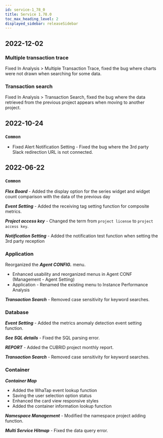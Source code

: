 ```yaml
---
id: service-1_78_0
title: Service 1.78.0
toc_max_heading_level: 2
displayed_sidebar: releaseSidebar
---
```



## 2022-12-02

### Multiple transaction trace

<Status>Fixed</Status> In <UI>Analysis</UI> > <UI>Multiple Transaction Trace</UI>, fixed the bug where charts were not drawn when searching for some data.

### Transaction search

<Status>Fixed</Status> In <UI>Analysis</UI> > <UI>Transaction Search</UI>, fixed the bug where the data retrieved from the previous project appears when moving to another project.

## 2022-10-24

### `Common`

-   <Status>Fixed</Status> Alert Notification Setting - Fixed the bug where the 3rd party Slack redirection URL is not connected.

## 2022-06-22

### `Common`

**_Flex Board_** - Added the display option for the series widget and widget count comparison with the data of the previous day

**_Event Setting_** - Added the receiving tag setting function for composite metrics.

**_Project access key_** - Changed the term from `project license` to `project access key`.

**_Notification Setting_** - Added the notification test function when setting the 3rd party reception

### Application

Reorganized the **_Agent CONFIG._** menu.

-   Enhanced usability and reorganized menus in Agent CONF (Management - Agent Setting)
-   Application - Renamed the existing menu to Instance Performance Analysis

**_Transaction Search_** - Removed case sensitivity for keyword searches.

### Database

**_Event Setting_** - Added the metrics anomaly detection event setting function. 

**_See SQL details_** - Fixed the SQL parsing error.

**_REPORT_** - Added the CUBRID project monthly report.

**_Transaction Search_** - Removed case sensitivity for keyword searches.

### Container

**_Container Map_**

-   Added the WhaTap event lookup function 
-   Saving the user selection option status
-   Enhanced the card view responsive styles
-   Added the container information lookup function

**_Namespace Management_** - Modified the namespace project adding function.

**_Multi Service Hitmap_** - Fixed the data query error.
